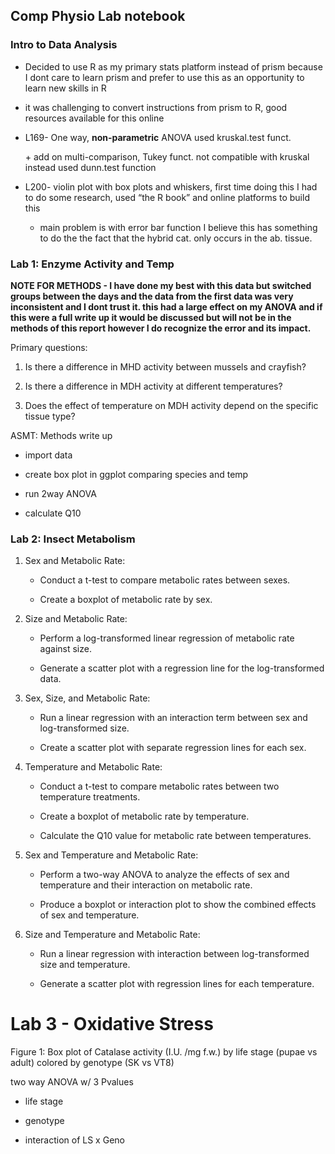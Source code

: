 ## Comp Physio Lab notebook

### Intro to Data Analysis

-   Decided to use R as my primary stats platform instead of prism because I dont care to learn prism and prefer to use this as an opportunity to learn new skills in R

-   it was challenging to convert instructions from prism to R, good resources available for this online

-   L169- One way, **non-parametric** ANOVA used kruskal.test funct.

    \+ add on multi-comparison, Tukey funct. not compatible with kruskal instead used dunn.test function

-   L200- violin plot with box plots and whiskers, first time doing this I had to do some research, used "the R book" and online platforms to build this

    -   main problem is with error bar function I believe this has something to do the the fact that the hybrid cat. only occurs in the ab. tissue.

### Lab 1: Enzyme Activity and Temp

**NOTE FOR METHODS - I have done my best with this data but switched groups between the days and the data from the first data was very inconsistent and I dont trust it. this had a large effect on my ANOVA and if this were a full write up it would be discussed but will not be in the methods of this report however I do recognize the error and its impact.**

Primary questions:

1.  Is there a difference in MHD activity between mussels and crayfish?

2.  Is there a difference in MDH activity at different temperatures?

3.  Does the effect of temperature on MDH activity depend on the specific tissue type?

ASMT: Methods write up

-   import data

-   create box plot in ggplot comparing species and temp

-   run 2way ANOVA

-   calculate Q10

### Lab 2: Insect Metabolism

1.  Sex and Metabolic Rate:

    -   Conduct a t-test to compare metabolic rates between sexes.

    -   Create a boxplot of metabolic rate by sex.

2.  Size and Metabolic Rate:

    -   Perform a log-transformed linear regression of metabolic rate against size.

    -   Generate a scatter plot with a regression line for the log-transformed data.

3.  Sex, Size, and Metabolic Rate:

    -   Run a linear regression with an interaction term between sex and log-transformed size.

    -   Create a scatter plot with separate regression lines for each sex.

4.  Temperature and Metabolic Rate:

    -   Conduct a t-test to compare metabolic rates between two temperature treatments.

    -   Create a boxplot of metabolic rate by temperature.

    -   Calculate the Q10 value for metabolic rate between temperatures.

5.  Sex and Temperature and Metabolic Rate:

    -   Perform a two-way ANOVA to analyze the effects of sex and temperature and their interaction on metabolic rate.

    -   Produce a boxplot or interaction plot to show the combined effects of sex and temperature.

6.  Size and Temperature and Metabolic Rate:

    -   Run a linear regression with interaction between log-transformed size and temperature.

    -   Generate a scatter plot with regression lines for each temperature.

# Lab 3 - Oxidative Stress

Figure 1: Box plot of Catalase activity (I.U. /mg f.w.) by life stage (pupae vs adult) colored by genotype (SK vs VT8)

two way ANOVA w/ 3 Pvalues

-   life stage

-   genotype

-   interaction of LS x Geno
